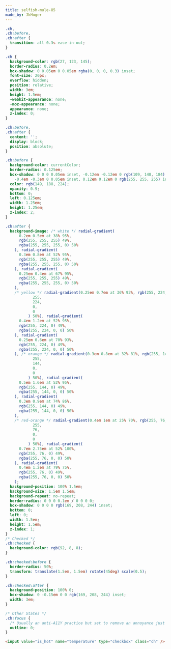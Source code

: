 ```yaml
---
title: selfish-mule-85
made_by: JkHuger
---
```


```css
.ch,
.ch:before,
.ch:after {
  transition: all 0.3s ease-in-out;
}

.ch {
  background-color: rgb(27, 123, 145);
  border-radius: 0.2em;
  box-shadow: 0 0.05em 0 0.05em rgba(0, 0, 0, 0.3) inset;
  font-size: 20px;
  overflow: hidden;
  position: relative;
  width: 3em;
  height: 1.5em;
  -webkit-appearance: none;
  -moz-appearance: none;
  appearance: none;
  z-index: 0;
}

.ch:before,
.ch:after {
  content: '';
  display: block;
  position: absolute;
}

.ch:before {
  background-color: currentColor;
  border-radius: 0.125em;
  box-shadow: 0 0 0 0.05em inset, -0.12em -0.12em 0 rgb(109, 148, 184) inset,
    -0.4em -0.3em 0 0.05em inset, 0.12em 0.12em 0 rgb(255, 255, 255) inset;
  color: rgb(149, 188, 224);
  opacity: 0.9;
  bottom: 0;
  left: 0.125em;
  width: 1.25em;
  height: 1.25em;
  z-index: 2;
}

.ch:after {
  background-image: /* white */ radial-gradient(
      0.2em 0.5em at 38% 95%,
      rgb(255, 255, 255) 49%,
      rgba(255, 255, 255, 0) 50%
    ), radial-gradient(
      0.3em 0.8em at 52% 95%,
      rgb(255, 255, 255) 49%,
      rgba(255, 255, 255, 0) 50%
    ), radial-gradient(
      0.25em 0.4em at 67% 95%,
      rgb(255, 255, 255) 49%,
      rgba(255, 255, 255, 0) 50%
    ),
    /* yellow */ radial-gradient(0.25em 0.7em at 36% 95%, rgb(255, 224, 0) 49%, rgba(
            255,
            224,
            0,
            0
          ) 50%), radial-gradient(
      0.4em 1.2em at 52% 95%,
      rgb(255, 224, 0) 49%,
      rgba(255, 224, 0, 0) 50%
    ), radial-gradient(
      0.25em 0.6em at 70% 93%,
      rgb(255, 224, 0) 49%,
      rgba(255, 224, 0, 0) 50%
    ), /* orange */ radial-gradient(0.3em 0.8em at 32% 81%, rgb(255, 144, 0) 49%, rgba(
            255,
            144,
            0,
            0
          ) 50%), radial-gradient(
      0.5em 1.6em at 52% 95%,
      rgb(255, 144, 0) 49%,
      rgba(255, 144, 0, 0) 50%
    ), radial-gradient(
      0.3em 0.9em at 74% 86%,
      rgb(255, 144, 0) 49%,
      rgba(255, 144, 0, 0) 50%
    ),
    /* red-orange */ radial-gradient(0.4em 1em at 25% 70%, rgb(255, 76, 0) 49%, rgba(
            255,
            76,
            0,
            0
          ) 50%), radial-gradient(
      0.7em 2.75em at 52% 100%,
      rgb(255, 76, 0) 49%,
      rgba(255, 76, 0, 0) 50%
    ), radial-gradient(
      0.4em 1.2em at 79% 75%,
      rgb(255, 76, 0) 49%,
      rgba(255, 76, 0, 0) 50%
    );
  background-position: 100% 1.5em;
  background-size: 1.5em 1.5em;
  background-repeat: no-repeat;
  border-radius: 0 0 0 0.1em / 0 0 0 0;
  box-shadow: 0 0 0 0 rgb(169, 208, 244) inset;
  bottom: 0;
  left: 0;
  width: 1.5em;
  height: 1.5em;
  z-index: 1;
}
/* Checked */
.ch:checked {
  background-color: rgb(92, 8, 8);
}

.ch:checked:before {
  border-radius: 50%;
  transform: translate(1.5em, 1.5em) rotate(45deg) scale(0.5);
}

.ch:checked:after {
  background-position: 100% 0;
  box-shadow: 0 -0.15em 0 0 rgb(169, 208, 244) inset;
  width: 3em;
}

/* Other States */
.ch:focus {
  /* Usually an anti-A11Y practice but set to remove an annoyance just for this demo */
  outline: 0;
}
```

```html
<input value="is_hot" name="temperature" type="checkbox" class="ch" />
```
